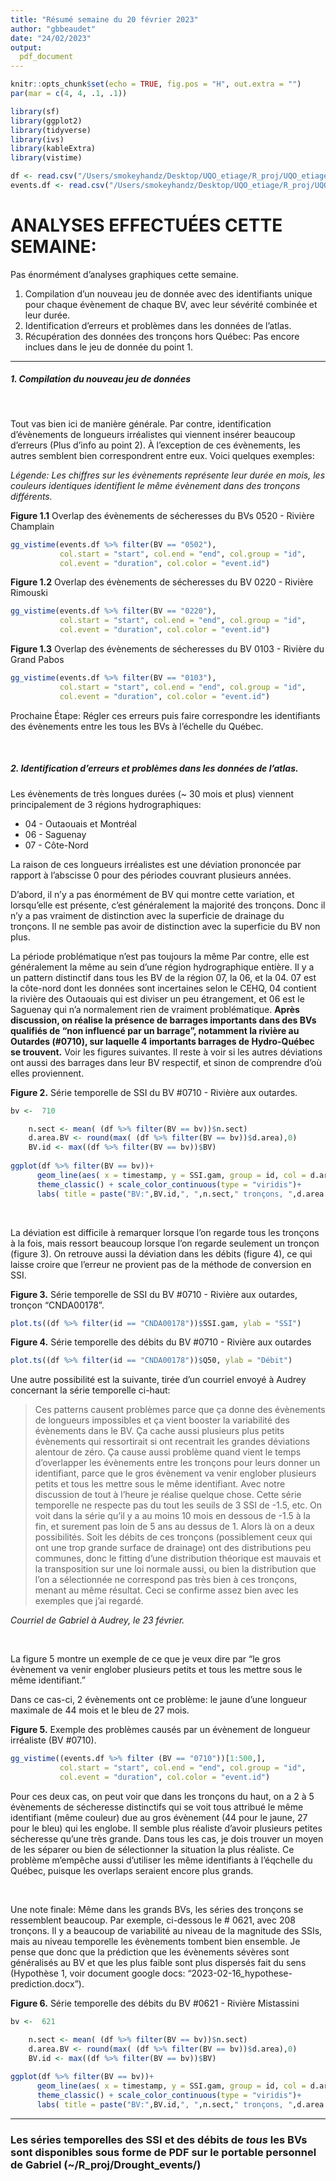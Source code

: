 ```yaml
---
title: "Résumé semaine du 20 février 2023"
author: "gbbeaudet"
date: "24/02/2023"
output:
  pdf_document
---
```

\newpage
```r
knitr::opts_chunk$set(echo = TRUE, fig.pos = "H", out.extra = "")
par(mar = c(4, 4, .1, .1))
```

```r
library(sf)
library(ggplot2)
library(tidyverse)
library(ivs)
library(kableExtra)
library(vistime)
```

```r
df <- read.csv("/Users/smokeyhandz/Desktop/UQO_etiage/R_proj/UQO_etiage_GitHub/GitHub_markdown_data/20_fevrier/resume_20feb.csv")
events.df <- read.csv("/Users/smokeyhandz/Desktop/UQO_etiage/R_proj/UQO_etiage_GitHub/GitHub_markdown_data/20_fevrier/events_df.csv")
```

# ANALYSES EFFECTUÉES CETTE SEMAINE:

Pas énormément d'analyses graphiques cette semaine.

1. Compilation d'un nouveau jeu de donnée avec des identifiants unique pour chaque évènement de chaque BV, avec leur sévérité combinée et leur durée.
2. Identification d'erreurs et problèmes dans les données de l'atlas.
3. Récupération des données des tronçons hors Québec: Pas encore inclues dans le jeu de donnée du point 1.

________________________________________________________________________________________________________________________

##### 1. Compilation du nouveau jeu de données

\

Tout vas bien ici de manière générale. Par contre, identification d'évènements de longueurs irréalistes qui viennent insérer beaucoup d'erreurs (Plus d'info au point 2). À l'exception de ces évènements, les autres semblent bien correspondrent entre eux. Voici quelques exemples:

*Légende: Les chiffres sur les évènements représente leur durée en mois, les couleurs identiques identifient le même évènement dans des tronçons différents.*

**Figure 1.1** Overlap des évènements  de sécheresses du BVs 0520 - Rivière Champlain
```r
gg_vistime(events.df %>% filter(BV == "0502"), 
           col.start = "start", col.end = "end", col.group = "id",
           col.event = "duration", col.color = "event.id")

```

**Figure 1.2** Overlap des évènements  de sécheresses du BV 0220 - Rivière Rimouski
```r
gg_vistime(events.df %>% filter(BV == "0220"), 
           col.start = "start", col.end = "end", col.group = "id",
           col.event = "duration", col.color = "event.id")

```

**Figure 1.3** Overlap des évènements  de sécheresses du BV 0103 - Rivière du Grand Pabos
```r
gg_vistime(events.df %>% filter(BV == "0103"), 
           col.start = "start", col.end = "end", col.group = "id",
           col.event = "duration", col.color = "event.id")
```


Prochaine Étape: Régler ces erreurs puis faire correspondre les identifiants des évènements entre les tous les BVs à l'échelle du Québec.

\

##### 2. Identification d'erreurs et problèmes dans les données de l'atlas.

Les évènements de très longues durées (~ 30 mois et plus) viennent principalement de 3 régions hydrographiques:

* 04 - Outaouais et Montréal
* 06 - Saguenay
* 07 - Côte-Nord

La raison de ces longueurs irréalistes est une déviation prononcée par rapport à l'abscisse 0 pour des périodes couvrant plusieurs années.

D’abord, il n’y a pas énormément de BV qui montre cette variation, et lorsqu’elle est présente, c’est généralement la majorité des tronçons. Donc il n’y a pas vraiment de distinction avec la superficie de drainage du tronçons. Il ne semble pas avoir de distinction avec la superficie du BV non plus.

La période problématique n’est pas toujours la même Par contre, elle est généralement la même au sein d’une région hydrographique entière. Il y a un pattern distinctif dans tous les BV de la région 07, la 06, et la 04. 07 est la côte-nord dont les données sont incertaines selon le CEHQ, 04 contient la rivière des Outaouais qui est diviser un peu étrangement, et 06 est le Saguenay qui n’a normalement rien de vraiment problématique. **Après discussion, on réalise la présence de barrages importants dans des BVs qualifiés de "non influencé par un barrage", notamment la rivière au Outardes (#0710), sur laquelle 4 importants barrages de Hydro-Québec se trouvent.** Voir les figures suivantes. Il reste à voir si les autres déviations ont aussi des barrages dans leur BV respectif, et sinon de comprendre d'où elles proviennent.


**Figure 2.** Série temporelle de SSI du BV #0710 - Rivière aux outardes.

```r
bv <-  710

    n.sect <- mean( (df %>% filter(BV == bv))$n.sect)
    d.area.BV <- round(max( (df %>% filter(BV == bv))$d.area),0)
    BV.id <- max((df %>% filter(BV == bv))$BV)
    
ggplot(df %>% filter(BV == bv))+
      geom_line(aes( x = timestamp, y = SSI.gam, group = id, col = d.area),alpha = .1)+
      theme_classic() + scale_color_continuous(type = "viridis")+
      labs( title = paste("BV:",BV.id,", ",n.sect," tronçons, ",d.area.BV," km2", sep = ""))
```

\

La déviation est difficile à remarquer lorsque l'on regarde tous les tronçons à la fois, mais ressort beaucoup lorsque l'on regarde seulement un tronçon (figure 3). On retrouve aussi la déviation dans les débits (figure 4), ce qui laisse croire que l'erreur ne provient pas de la méthode de conversion en SSI.

\newpage

**Figure 3.** Série temporelle de SSI du BV #0710 - Rivière aux outardes, tronçon "CNDA00178".

```r
plot.ts((df %>% filter(id == "CNDA00178"))$SSI.gam, ylab = "SSI")
```

**Figure 4.** Série temporelle des débits du BV #0710 - Rivière aux outardes

```r
plot.ts((df %>% filter(id == "CNDA00178"))$Q50, ylab = "Débit")

```

\newpage

Une autre possibilité est la suivante, tirée d'un courriel envoyé à Audrey concernant la série temporelle ci-haut:

> Ces patterns causent problèmes parce que ça donne des évènements de longueurs impossibles et ça vient booster la variabilité des évènements dans le BV. Ça cache aussi plusieurs plus petits évènements qui ressortirait si ont recentrait les grandes déviations alentour de zéro. Ça cause aussi problème quand vient le temps d’overlapper les évènements entre les tronçons pour leurs donner un identifiant, parce que le gros évènement va venir englober plusieurs petits et tous les mettre sous le même identifiant.
  Avec notre discussion de tout à l’heure je réalise quelque chose. Cette série temporelle ne respecte pas du tout les seuils de 3 SSI de -1.5, etc. On voit dans la série qu’il y a au moins 10 mois en dessous de -1.5 à la fin, et surement pas loin de 5 ans au dessus de 1. Alors là on a deux possibilités. Soit les débits de ces tronçons (possiblement ceux qui ont une trop grande surface de drainage) ont des distributions peu communes, donc le fitting d’une distribution théorique est mauvais et la transposition sur une loi normale aussi, ou bien la distribution que l’on a sélectionnée ne correspond pas très bien à ces tronçons, menant au même résultat. Ceci se confirme assez bien avec les exemples que j’ai regardé. 

*Courriel de Gabriel à Audrey, le 23 février.*

\


La figure 5 montre un exemple de ce que je veux dire par "le gros évènement va venir englober plusieurs petits et tous les mettre sous le même identifiant."

Dans ce cas-ci, 2 évènements ont ce problème: le jaune d'une longueur maximale de 44 mois et le bleu de 27 mois.

**Figure 5.** Exemple des problèmes causés par un évènement de longueur irréaliste (BV #0710).

```r
gg_vistime((events.df %>% filter (BV == "0710"))[1:500,], 
           col.start = "start", col.end = "end", col.group = "id",
           col.event = "duration", col.color = "event.id")
```

Pour ces deux cas, on peut voir que dans les tronçons du haut, on a 2 à 5 évènements de sécheresse distinctifs qui se voit tous attribué le même identifiant (même couleur) due au gros évènement (44 pour le jaune, 27 pour le bleu) qui les englobe. Il semble plus réaliste d'avoir plusieurs petites sécheresse qu'une très grande. Dans tous les cas, je dois trouver un moyen de les séparer ou bien de sélectionner la situation la plus réaliste. Ce problème m'empêche aussi d'utiliser les même identifiants à l'éqchelle du Québec, puisque les overlaps seraient encore plus grands.

\

Une note finale:
Même dans les grands BVs, les séries des tronçons se ressemblent beaucoup. Par exemple, ci-dessous le # 0621, avec 208 tronçons. Il y a beaucoup de variabilité au niveau de la magnitude des SSIs, mais au niveau temporelle les évènements tombent bien ensemble. Je pense que donc que la prédiction que les évènements sévères sont généralisés au BV et que les plus faible sont plus dispersés fait du sens (Hypothèse 1, voir document google docs: "2023-02-16_hypothese-prediction.docx").


**Figure 6.** Série temporelle des débits du BV #0621 - Rivière Mistassini

```r

bv <-  621

    n.sect <- mean( (df %>% filter(BV == bv))$n.sect)
    d.area.BV <- round(max( (df %>% filter(BV == bv))$d.area),0)
    BV.id <- max((df %>% filter(BV == bv))$BV)
    
ggplot(df %>% filter(BV == bv))+
      geom_line(aes( x = timestamp, y = SSI.gam, group = id, col = d.area),alpha = .3)+
      theme_classic() + scale_color_continuous(type = "viridis")+
      labs( title = paste("BV:",BV.id,", ",n.sect," tronçons, ",d.area.BV," km2", sep = ""))
```

________________________________________________________________________________________________________________________

### Les séries temporelles des SSI et des débits de *tous* les BVs sont disponibles sous forme de PDF sur le portable personnel de Gabriel (~/R_proj/Drought_events/)

